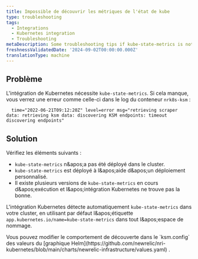 ```yaml
---
title: Impossible de découvrir les métriques de l'état de kube
type: troubleshooting
tags:
  - Integrations
  - Kubernetes integration
  - Troubleshooting
metaDescription: Some troubleshooting tips if kube-state-metrics is not found.
freshnessValidatedDate: '2024-09-02T00:00:00.000Z'
translationType: machine
---
```


## Problème

L'intégration de Kubernetes nécessite `kube-state-metrics`. Si cela manque, vous verrez une erreur comme celle-ci dans le log du conteneur `nrk8s-ksm` :

```shell
  time="2022-06-21T09:12:20Z" level=error msg="retrieving scraper data: retrieving ksm data: discovering KSM endpoints: timeout discovering endpoints"
```

## Solution

Vérifiez les éléments suivants :

* `kube-state-metrics` n&amp;apos;a pas été déployé dans le cluster.
* `kube-state-metrics` est déployé à l&amp;apos;aide d&amp;apos;un déploiement personnalisé.
* Il existe plusieurs versions de `kube-state-metrics` en cours d&amp;apos;exécution et l&amp;apos;intégration Kubernetes ne trouve pas la bonne.

L'intégration Kubernetes détecte automatiquement `kube-state-metrics` dans votre cluster, en utilisant par défaut l&amp;apos;étiquette `app.kubernetes.io/name=kube-state-metrics` dans tout l&amp;apos;espace de nommage.

<Callout variant="tip">
  Vous pouvez modifier le comportement de découverte dans le `ksm.config` des valeurs du [graphique Helm](https://github.com/newrelic/nri-kubernetes/blob/main/charts/newrelic-infrastructure/values.yaml) .
</Callout>